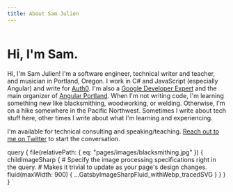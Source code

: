 ```yaml
---
title: About Sam Julien
---
```



<Img sizes={props.data.file.childImageSharp.fluid} />

# Hi, I'm Sam.

Hi, I'm Sam Julien! I'm a software engineer, technical writer and teacher, and musician in Portland, Oregon. I work in C# and JavaScript (especially Angular) and write for [Auth0](http://www.auth0.com/blog). I'm also a [Google Developer Expert](https://developers.google.com/experts/people/sam-julien) and the main organizer of [Angular Portland](https://www.meetup.com/ngpdxers). When I'm not writing code, I'm learning something new like blacksmithing, woodworking, or welding. Otherwise, I'm on a hike somewhere in the Pacific Northwest. Sometimes I write about tech stuff here, other times I write about what I'm learning and experiencing.

I'm available for technical consulting and speaking/teaching. [Reach out to me on Twitter](http://twitter.com/samjulien) to start the conversation.

  query {
    file(relativePath: { eq: "pages/images/blacksmithing.jpg" }) {
      childImageSharp {
        # Specify the image processing specifications right in the query.
        # Makes it trivial to update as your page's design changes.
        fluid(maxWidth: 900) {
          ...GatsbyImageSharpFluid_withWebp_tracedSVG
        }
      }
    }
  }
`
